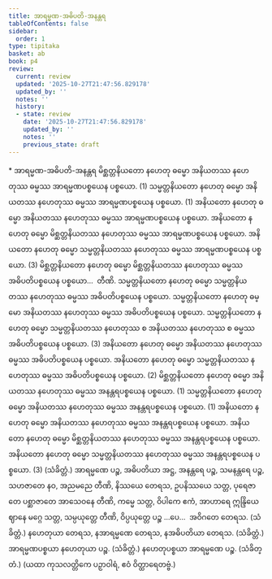 ```yaml
---
title: အာရမ္မဏ-အဓိပတိ-အနန္တရ
tableOfContents: false
sidebar:
  order: 1
type: tipitaka
basket: ab
book: p4
review:
  current: review
  updated: '2025-10-27T21:47:56.829178'
  updated_by: ''
  notes: ''
  history:
  - state: review
    date: '2025-10-27T21:47:56.829178'
    updated_by: ''
    notes: ''
    previous_state: draft
---
```



<ReviewStatus review={frontmatter.review} showDetails={true} />

<HypothesisAnnotation frontmatter={frontmatter} />

<DynamicBreadcrumb />

<Paragraph type="center" book="p4">
* အာရမ္မဏ-အဓိပတိ-အနန္တရ
</Paragraph>

<Division number="189" book="p4" e="ch" v="39" p="533">

<Paragraph number="704" book="p4">
မိစ္ဆတ္တနိယတော နဟေတု ဓမ္မော အနိယတဿ နဟေတုဿ ဓမ္မဿ အာရမ္မဏပစ္စယေန ပစ္စယော. (1)
</Paragraph>

<Paragraph number="705" book="p4">
သမ္မတ္တနိယတော နဟေတု ဓမ္မော အနိယတဿ နဟေတုဿ ဓမ္မဿ အာရမ္မဏပစ္စယေန ပစ္စယော. (1)
</Paragraph>

<Paragraph number="706" book="p4">
အနိယတော နဟေတု ဓမ္မော အနိယတဿ နဟေတုဿ ဓမ္မဿ အာရမ္မဏပစ္စယေန ပစ္စယော. အနိယတော နဟေတု ဓမ္မော မိစ္ဆတ္တနိယတဿ နဟေတုဿ ဓမ္မဿ အာရမ္မဏပစ္စယေန ပစ္စယော. အနိယတော နဟေတု ဓမ္မော သမ္မတ္တနိယတဿ နဟေတုဿ ဓမ္မဿ အာရမ္မဏပစ္စယေန ပစ္စယော. (3)
</Paragraph>

</Division>
<Division number="190" book="p4" e="ch" v="39" p="533">

<Paragraph number="707" book="p4">
မိစ္ဆတ္တနိယတော နဟေတု ဓမ္မော မိစ္ဆတ္တနိယတဿ နဟေတုဿ ဓမ္မဿ အဓိပတိပစ္စယေန ပစ္စယော…  တီဏိ.
</Paragraph>

<Paragraph number="708" book="p4">
သမ္မတ္တနိယတော နဟေတု ဓမ္မော သမ္မတ္တနိယတဿ နဟေတုဿ ဓမ္မဿ အဓိပတိပစ္စယေန ပစ္စယော. သမ္မတ္တနိယတော နဟေတု ဓမ္မော အနိယတဿ နဟေတုဿ ဓမ္မဿ အဓိပတိပစ္စယေန ပစ္စယော. သမ္မတ္တနိယတော နဟေတု ဓမ္မော သမ္မတ္တနိယတဿ နဟေတုဿ စ အနိယတဿ နဟေတုဿ စ ဓမ္မဿ အဓိပတိပစ္စယေန ပစ္စယော. (3)
</Paragraph>

<Paragraph number="709" book="p4">
အနိယတော နဟေတု ဓမ္မော အနိယတဿ နဟေတုဿ ဓမ္မဿ အဓိပတိပစ္စယေန ပစ္စယော. အနိယတော နဟေတု ဓမ္မော သမ္မတ္တနိယတဿ နဟေတုဿ ဓမ္မဿ အဓိပတိပစ္စယေန ပစ္စယော. (2)
</Paragraph>

<Paragraph number="710" book="p4">
မိစ္ဆတ္တနိယတော နဟေတု ဓမ္မော အနိယတဿ နဟေတုဿ ဓမ္မဿ အနန္တရပစ္စယေန ပစ္စယော. (1)
</Paragraph>

<Paragraph number="711" book="p4">
သမ္မတ္တနိယတော နဟေတု ဓမ္မော အနိယတဿ နဟေတုဿ ဓမ္မဿ အနန္တရပစ္စယေန ပစ္စယော. (1)
</Paragraph>

<Paragraph number="712" book="p4">
အနိယတော နဟေတု ဓမ္မော အနိယတဿ နဟေတုဿ ဓမ္မဿ အနန္တရပစ္စယေန ပစ္စယော. အနိယတော နဟေတု ဓမ္မော မိစ္ဆတ္တနိယတဿ နဟေတုဿ ဓမ္မဿ အနန္တရပစ္စယေန ပစ္စယော. အနိယတော နဟေတု ဓမ္မော သမ္မတ္တနိယတဿ နဟေတုဿ ဓမ္မဿ အနန္တရပစ္စယေန ပစ္စယော. (3) (သံခိတ္တံ.)
</Paragraph>

</Division>
<Division number="191" book="p4" e="ch" v="39" p="534">

<Paragraph number="713" book="p4">
အာရမ္မဏေ ပဉ္စ, အဓိပတိယာ အဋ္ဌ, အနန္တရေ ပဉ္စ, သမနန္တရေ ပဉ္စ, သဟဇာတေ နဝ, အညမညေ တီဏိ, နိဿယေ တေရသ, ဥပနိဿယေ သတ္တ, ပုရေဇာတေ ပစ္ဆာဇာတေ အာသေဝနေ တီဏိ, ကမ္မေ သတ္တ, ဝိပါကေ ဧကံ, အာဟာရေ ဣန္ဒြိယေ ဈာနေ မဂ္ဂေ သတ္တ, သမ္ပယုတ္တေ တီဏိ, ဝိပ္ပယုတ္တေ ပဉ္စ …ပေ…  အဝိဂတေ တေရသ. (သံခိတ္တံ.)
</Paragraph>

<Paragraph number="714" book="p4">
နဟေတုယာ တေရသ, နအာရမ္မဏေ တေရသ, နအဓိပတိယာ တေရသ. (သံခိတ္တံ.)
</Paragraph>

<Paragraph number="715" book="p4">
အာရမ္မဏပစ္စယာ နဟေတုယာ ပဉ္စ. (သံခိတ္တံ.)
</Paragraph>

<Paragraph number="716" book="p4">
နဟေတုပစ္စယာ အာရမ္မဏေ ပဉ္စ. (သံခိတ္တံ.)
</Paragraph>

<Paragraph number="717" book="p4">
(ယထာ ကုသလတ္တိကေ ပဉှာဝါရံ, ဧဝံ ဝိတ္ထာရေတဗ္ဗံ.)
</Paragraph>
</Division>